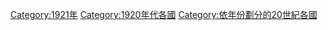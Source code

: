 [[Category:1921年|Category:1921年]]
[[Category:1920年代各國|Category:1920年代各國]]
[[Category:依年份劃分的20世紀各國|Category:依年份劃分的20世紀各國]]